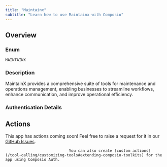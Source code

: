 ```yaml
---
title: "Maintainx"
subtitle: "Learn how to use Maintainx with Composio"
---
```



## Overview

### Enum
`MAINTAINX`

### Description
MaintainX provides a comprehensive suite of tools for maintenance and
    operations management, enabling businesses to streamline workflows,
    enhance communication, and improve operational efficiency.

### Authentication Details

<Accordion title="API_KEY">
<ParamField path="api_key" type="string" required={true}>
</ParamField>

</Accordion>


## Actions

This app has actions coming soon! Feel free to raise a request for it in our [GitHub Issues](https://github.com/ComposioHQ/composio/issues).
                                
                                You can also create [custom actions](/tool-calling/customizing-tools#extending-composio-toolkits) for the app using Composio Auth.